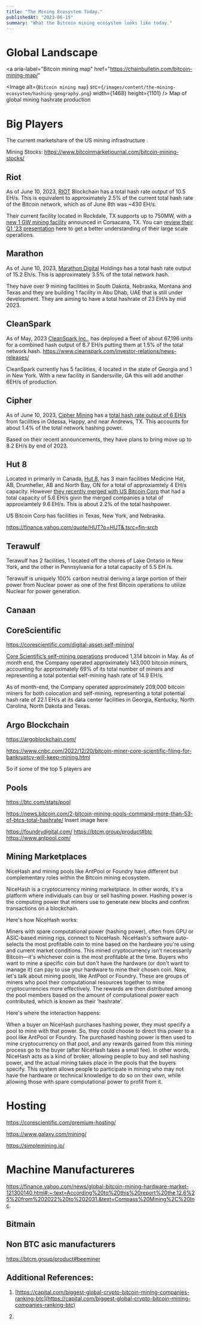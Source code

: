 ```yaml
---
title: "The Mining Ecosystem Today."
publishedAt: "2023-06-15"
summary: "What the Bitcoin mining ecosystem looks like today."
---
```


# Global Landscape

<a
  aria-label="Bitcoin mining map"
  href="https://chainbulletin.com/bitcoin-mining-map/"
>
  <Image
    alt={`Bitcoin mining map`}
    src={`/images/content/the-mining-ecosystem/hashing-geography.png`}
    width={1468}
    height={1101}
  />
</a>
Map of global mining hashrate production

# Big Players

The current marketshare of the US mining infrastructure

Mining Stocks: https://www.bitcoinmarketjournal.com/bitcoin-mining-stocks/

## Riot

As of June 10, 2023, [RIOT](https://www.riotplatforms.com/) Blockchain has a
total hash rate output of 10.5 EH/s. This is equivalent to approximately 2.5% of
the current total hash rate of the Bitcoin network, which as of June 8th was
~430 EH/s.

Their current facility located in Rockdale, TX supports up to 750MW, with a
[new 1 GW mining facility](https://www.riotplatforms.com/bitcoin-mining/corsicana)
announced in Corsacana, TX. You can
[review their Q1 '23 presentation](https://d1io3yog0oux5.cloudfront.net/_cf5a89cf93925ee05f36045195f58e16/riotblockchain/db/447/4252/pdf/Riot_Investor+Presentation+%283.24.2023%29+%281%29.pdf)
here to get a better understanding of their large scale operations.

## Marathon

As of June 10, 2023, [Marathon Digital](https://www.mara.com/) Holdings has a
total hash rate output of 15.2 Eh/s. This is approximately 3.5% of the total
network hash.

They have over 9 mining facilities in South Dakota, Nebraska, Montana and Texas
and they are building 1 facility in Abu Dhab, UAE that is still under
development. They are aiming to have a total hashrate of 23 EH/s by mid 2023.

## CleanSpark

As of May, 2023 [CleanSpark Inc.](https://www.cleanspark.com/), has deployed a
fleet of about 67,196 units for a combined hash output of 6.7 EH/s putting them
at 1.5% of the total network hash.
https://www.cleanspark.com/investor-relations/news-releases/

CleanSpark currently has 5 facilities, 4 located in the state of Georgia and 1
in New York. With a new facility in Sandersville, GA this will add another 6EH/s
of production.

## Cipher

As of June 10, 2023, [Cipher Mining](https://www.ciphermining.com/) has a
[total hash rate output of 6 EH/s](https://investors.ciphermining.com/news-releases/news-release-details/cipher-mining-announces-may-2023-operational-update)
from facilities in Odessa, Happy, and near Andrews, TX. This accounts for about
1.4% of the total network hashing power.

Based on their recent announcements, they have plans to bring move up to 8.2
EH/s by end of 2023.

## Hut 8

Located in primarily in Canada, [Hut 8](https://hut8.io/digital-asset-mining/),
has 3 main facilities Medicine Hat, AB, Drumheller, AB and North Bay, ON for a
total of approxiamtely 4 EH/s capacity. However
[they recently merged with US Bitcoin Corp](https://www.newswire.ca/news-releases/hut-8-and-us-bitcoin-announce-merger-of-equals-to-create-a-preeminent-digital-asset-mining-hosting-managed-infrastructure-operations-and-high-performance-computing-organization-883351656.html)
that had a total capacity of 5.6 EH/s givin the merged companies a total of
approxiamtely 9.6 EH/s. This is about 2.2% of the total hashpower.

US Bitcoin Corp has facilities in Texas, New York, and Nebraska.

https://finance.yahoo.com/quote/HUT?p=HUT&.tsrc=fin-srch

## Terawulf

Terawulf has 2 facilities, 1 located off the shores of Lake Ontario in New York,
and the other in Pennsylvania for a total capacity of 5.5 EH /s.

Terawulf is uniquely 100% carbon neutral deriving a large portion of their power
from Nuclear power as one of the first Bitcoin operations to utilize Nuclear for
power generation.

## Canaan

## CoreScientific

https://corescientific.com/digital-asset-self-mining/

[Core Scientific’s self-mining operations](https://investors.corescientific.com/investors/news/news-details/2023/Core-Scientific-Announces-May-2023-Production-and-Operations-Updates/default.aspx)
produced 1,314 bitcoin in May. As of month end, the Company operated
approximately 143,000 bitcoin miners, accounting for approximately 69% of its
total number of miners and representing a total potential self-mining hash rate
of 14.9 EH/s.

As of month-end, the Company operated approximately 209,000 bitcoin miners for
both colocation and self-mining, representing a total potential hash rate of
22.1 EH/s at its data center facilities in Georgia, Kentucky, North Carolina,
North Dakota and Texas.

## Argo Blockchain

https://argoblockchain.com/

https://www.cnbc.com/2022/12/20/bitcoin-miner-core-scientific-filing-for-bankruptcy-will-keep-mining.html

So if some of the top 5 players are

## Pools

https://btc.com/stats/pool

https://news.bitcoin.com/2-bitcoin-mining-pools-command-more-than-53-of-btcs-total-hashrate/
Insert image here

https://foundrydigital.com/ https://btcm.group/product#btc
https://www.antpool.com/

## Mining Marketplaces

NiceHash and mining pools like AntPool or Foundry have different but
complementary roles within the Bitcoin mining ecosystem.

NiceHash is a cryptocurrency mining marketplace. In other words, it's a platform
where individuals can buy or sell hashing power. Hashing power is the computing
power that miners use to generate new blocks and confirm transactions on a
blockchain.

Here's how NiceHash works:

Miners with spare computational power (hashing power), often from GPU or
ASIC-based mining rigs, connect to NiceHash. NiceHash's software auto-selects
the most profitable coin to mine based on the hardware you're using and current
market conditions. This mined cryptocurrency isn't necessarily Bitcoin—it's
whichever coin is the most profitable at the time. Buyers who want to mine a
specific coin but don't have the hardware (or don't want to manage it) can pay
to use your hardware to mine their chosen coin. Now, let's talk about mining
pools, like AntPool or Foundry. These are groups of miners who pool their
computational resources together to mine cryptocurrencies more effectively. The
rewards are then distributed among the pool members based on the amount of
computational power each contributed, which is known as their 'hashrate'.

Here's where the interaction happens:

When a buyer on NiceHash purchases hashing power, they must specify a pool to
mine with that power. So, they could choose to direct this power to a pool like
AntPool or Foundry. The purchased hashing power is then used to mine
cryptocurrency on that pool, and any rewards gained from this mining process go
to the buyer (after NiceHash takes a small fee). In other words, NiceHash acts
as a kind of broker, allowing people to buy and sell hashing power, and the
actual mining takes place in the pools that the buyers specify. This system
allows people to participate in mining who may not have the hardware or
technical knowledge to do so on their own, while allowing those with spare
computational power to profit from it.

# Hosting

https://corescientific.com/premium-hosting/

https://www.galaxy.com/mining/

https://simplemining.io/

# Machine Manufactureres

https://finance.yahoo.com/news/global-bitcoin-mining-hardware-market-121300140.html#:~:text=According%20to%20this%20report%20the,12.6%25%20from%202022%20to%202031.&text=Compass%20Mining%2C%20Inc.

## Bitmain

## Non BTC asic manufacturers

https://btcm.group/product#beeminer

## Additional References:

1.  [https://capital.com/biggest-global-crypto-bitcoin-mining-companies-ranking-btc](https://capital.com/biggest-global-crypto-bitcoin-mining-companies-ranking-btc)

2.
